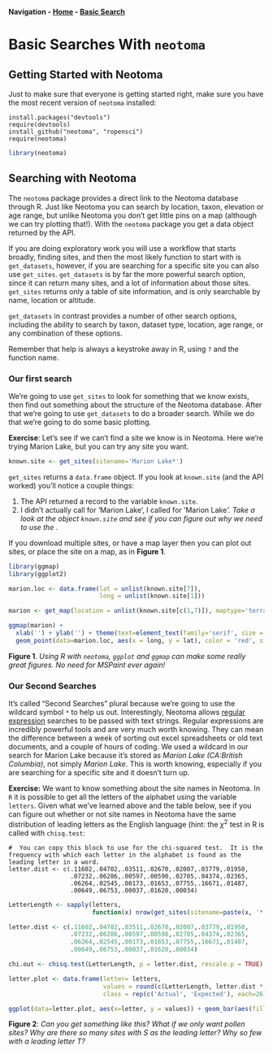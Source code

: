 **Navigation - [Home](../README.html) - [Basic Search](../BasicSearches/BasicSearches.html)**

Basic Searches With `neotoma`
========================================================

Getting Started with Neotoma
--------------------------------------------------------
Just to make sure that everyone is getting started right, make sure you have the most recent version of `neotoma` installed:

```
install.packages("devtools")
require(devtools)
install_github("neotoma", "ropensci")
require(neotoma)
```

```r
library(neotoma)
```

Searching with Neotoma
--------------------------------------------------------
The `neotoma` package provides a direct link to the Neotoma database through R.  Just like Neotoma you can search by location, taxon, elevation or age range, but unlike Neotoma you don't get little pins on a map (although we can try plotting that!).  With the `neotoma` package you get a data object returned by the API.

If you are doing exploratory work you will use a workflow that starts broadly, finding sites, and then the most likely function to start with is `get_datasets`, however, if you are searching for a specific site you can also use `get_sites`.  `get_datasets` is by far the more powerful search option, since it can return many sites, and a lot of information about those sites.  `get_sites` returns only a table of site information, and is only searchable by name, location or altitude.

`get_datasets` in contrast provides a number of other search options, including the ability to search by taxon, dataset type, location, age range, or any combination of these options.

Remember that help is always a keystroke away in R, using `?` and the function name.

### Our first search

We're going to use `get_sites` to look for something that we know exists, then find out something about the structure of the Neotoma database.  After that we're going to use `get_datasets` to do a broader search.  While we do that we're going to do some basic plotting.

**Exercise**: Let's see if we can't find a site we know is in Neotoma.  Here we're trying Marion Lake, but you can try any site you want.

```r
known.site <- get_sites(sitename='Marion Lake*')
```

`get_sites` returns a `data.frame` object.  If you look at `known.site` (and the API worked) you'll notice a couple things:

1. The API returned a record to the variable `known.site`.
2. I didn't actually call for 'Marion Lake', I called for 'Marion Lake*'.  Take a look at the object `known.site` and see if you can figure out why we need to use the *.

If you download multiple sites, or have a map layer then you can plot out sites, or place the site on a map, as in **Figure 1**.

```r

library(ggmap)
library(ggplot2)

marion.loc <- data.frame(lat = unlist(known.site[7]),
                         long = unlist(known.site[1]))

marion <- get_map(location = unlist(known.site[c(1,7)]), maptype='terrain', zoom=9)

ggmap(marion) +
  xlab('') + ylab('') + theme(text=element_text(family='serif', size = 12)) +
  geom_point(data=marion.loc, aes(x = long, y = lat), color = 'red', size = 3)

```
**Figure 1**. *Using R with `neotoma`, `ggplot` and `ggmap` can make some really great figures.  No need for MSPaint ever again!*

### Our Second Searches

It's called "Second Searches" plural because we're going to use the wildcard symbol `*` to help us out.  Interestingly, Neotoma allows [regular expression](http://en.wikipedia.org/wiki/Regular_expression) searches to be passed with text strings.  Regular expressions are incredibly powerful tools and are very much worth knowing.  They can mean the difference between a week of sorting out excel spreadsheets or old text documents, and a couple of hours of coding.  We used a wildcard in our search for Marion Lake because it's stored as *Marion Lake (CA:British Columbia)*, not simply *Marion Lake*.  This is worth knowing, especially if you are searching for a specific site and it doesn't turn up.

**Exercise:**
We want to know something about the site names in Neotoma.  In `R` it is possible to get all the letters of the alphabet using the variable `letters`.  Given what we've learned above and the table below, see if you can figure out whether or not site names in Neotoma have the same distribution of leading letters as the English language (hint: the $\chi^{2}$ test in R is called with `chisq.test`:

```
#  You can copy this block to use for the chi-squared test.  It is the frequency with which each letter in the alphabet is found as the leading letter in a word.
letter.dist <- c(.11602,.04702,.03511,.02670,.02007,.03779,.01950,
                 .07232,.06286,.00597,.00590,.02705,.04374,.02365,
                 .06264,.02545,.00173,.01653,.07755,.16671,.01487,
                 .00649,.06753,.00037,.01620,.00034)
```

```r
LetterLength <- sapply(letters, 
                       function(x) nrow(get_sites(sitename=paste(x, '*', sep=''))))

letter.dist <- c(.11602,.04702,.03511,.02670,.02007,.03779,.01950,
                 .07232,.06286,.00597,.00590,.02705,.04374,.02365,
                 .06264,.02545,.00173,.01653,.07755,.16671,.01487,
                 .00649,.06753,.00037,.01620,.00034)

chi.out <- chisq.test(LetterLength, p = letter.dist, rescale.p = TRUE)

letter.plot <- data.frame(letter= letters,
                          values = round(c(LetterLength, letter.dist * sum(LetterLength)),0),
                          class = rep(c('Actual', 'Expected'), each=26))

ggplot(data=letter.plot, aes(x=letter, y = values)) + geom_bar(aes(fill=class), position = 'dodge')

```
**Figure 2**:  *Can you get something like this?  What if we only want pollen sites?  Why are there so many sites with S as the leading letter?  Why so few with a leading letter T?*

